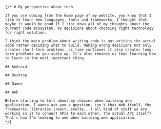     {/* # My perspective about tech

    If you are coming from the home page of my website, you know that I like to learn new languages, tools and frameworks. I thought that maybe it would be good If I list down all of my thoughts about the current code ecosystem, my decisions about choosing right technology for right solution.

    I think the main problem about writing code is not writing the actual code rather deciding what to build. Making wrong desicions not only creates short-term problems, as time continues it also creates long-term problems as you scale up. It's also reminds us that learning how to learn is the most important thing.

    ## Android

    ## Desktop

    ## Games

    ## Web

    Before starting to tell about my choices when building web application, I wanna ask you a question, isn't that Web itself, the frameworks, libraries (react, svelte...) all kind of stuff we are working in it to connect APIs to each other, the actual API itself? That's how I'm looking to web when building web application.
    */}
